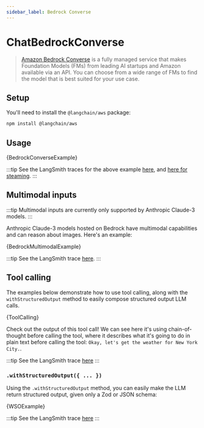 ```yaml
---
sidebar_label: Bedrock Converse
---
```


# ChatBedrockConverse

> [Amazon Bedrock Converse](https://docs.aws.amazon.com/bedrock/latest/APIReference/API_runtime_Converse.html) is a fully managed service that makes Foundation Models (FMs)
> from leading AI startups and Amazon available via an API. You can choose from a wide range of FMs to find the model that is best suited for your use case.

## Setup

You'll need to install the `@langchain/aws` package:


<IntegrationInstallTooltip></IntegrationInstallTooltip>

```bash npm2yarn
npm install @langchain/aws
```

## Usage


<UnifiedModelParamsTooltip></UnifiedModelParamsTooltip>


<CodeBlock language="typescript">{BedrockConverseExample}</CodeBlock>

:::tip
See the LangSmith traces for the above example [here](https://smith.langchain.com/public/7aeb0c56-9afa-441d-8659-4d52c007eae0/r), and [here for steaming](https://smith.langchain.com/public/74606291-45cd-478c-a874-568b2905427f/r).
:::

## Multimodal inputs

:::tip
Multimodal inputs are currently only supported by Anthropic Claude-3 models.
:::

Anthropic Claude-3 models hosted on Bedrock have multimodal capabilities and can reason about images. Here's an example:


<CodeBlock language="typescript">{BedrockMultimodalExample}</CodeBlock>

:::tip
See the LangSmith trace [here](https://smith.langchain.com/public/c40f8d09-123a-4b3b-934a-625d5ee0f57a/r).
:::

## Tool calling

The examples below demonstrate how to use tool calling, along with the `withStructuredOutput` method to easily compose structured output LLM calls.


<CodeBlock language="typescript">{ToolCalling}</CodeBlock>

Check out the output of this tool call! We can see here it's using chain-of-thought before calling the tool, where it describes what it's going to do in plain text before calling the tool: `Okay, let's get the weather for New York City.`.

:::tip
See the LangSmith trace [here](https://smith.langchain.com/public/d34e378d-5044-4b5b-9ed7-3d2486fe5d47/r)
:::

### `.withStructuredOutput({ ... })`

Using the `.withStructuredOutput` method, you can easily make the LLM return structured output, given only a Zod or JSON schema:


<CodeBlock language="typescript">{WSOExample}</CodeBlock>

:::tip
See the LangSmith trace [here](https://smith.langchain.com/public/982940c4-5f96-4168-80c9-99102c3e073a/r)
:::
